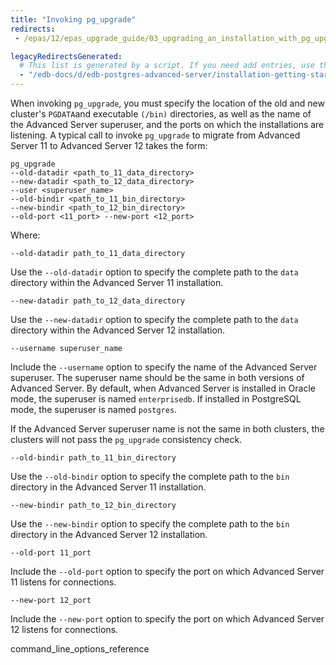 ```yaml
---
title: "Invoking pg_upgrade"
redirects:
 - /epas/12/epas_upgrade_guide/03_upgrading_an_installation_with_pg_upgrade/02_invoking_pg_upgrade/

legacyRedirectsGenerated:
  # This list is generated by a script. If you need add entries, use the `legacyRedirects` key.
  - "/edb-docs/d/edb-postgres-advanced-server/installation-getting-started/upgrade-guide/12/EDB_Postgres_Advanced_Server_Upgrade_Guide.1.10.html"
---
```



When invoking `pg_upgrade`, you must specify the location of the old and new cluster's `PGDATA`and executable `(/bin)` directories, as well as the name of the Advanced Server superuser, and the ports on which the installations are listening. A typical call to invoke `pg_upgrade` to migrate from Advanced Server 11 to Advanced Server 12 takes the form:

```text
pg_upgrade
--old-datadir <path_to_11_data_directory>
--new-datadir <path_to_12_data_directory>
--user <superuser_name>
--old-bindir <path_to_11_bin_directory>
--new-bindir <path_to_12_bin_directory>
--old-port <11_port> --new-port <12_port>
```

Where:

`--old-datadir path_to_11_data_directory`

Use the `--old-datadir` option to specify the complete path to the `data` directory within the Advanced Server 11 installation.

`--new-datadir path_to_12_data_directory`

Use the `--new-datadir` option to specify the complete path to the `data` directory within the Advanced Server 12 installation.

`--username superuser_name`

Include the `--username` option to specify the name of the Advanced Server superuser. The superuser name should be the same in both versions of Advanced Server. By default, when Advanced Server is installed in Oracle mode, the superuser is named `enterprisedb`. If installed in PostgreSQL mode, the superuser is named `postgres`.

If the Advanced Server superuser name is not the same in both clusters, the clusters will not pass the `pg_upgrade` consistency check.

`--old-bindir path_to_11_bin_directory`

Use the `--old-bindir` option to specify the complete path to the `bin` directory in the Advanced Server 11 installation.

`--new-bindir path_to_12_bin_directory`

Use the `--new-bindir` option to specify the complete path to the `bin` directory in the Advanced Server 12 installation.

`--old-port 11_port`

Include the `--old-port` option to specify the port on which Advanced Server 11 listens for connections.

`--new-port 12_port`

Include the `--new-port` option to specify the port on which Advanced Server 12 listens for connections.

<div class="toctree" maxdepth="3">

command_line_options_reference

</div>
